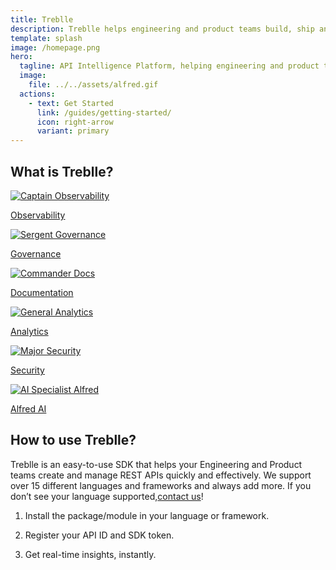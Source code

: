 ```yaml
---
title: Treblle
description: Treblle helps engineering and product teams build, ship and understand their REST APIs in one place.
template: splash
image: /homepage.png
hero:
  tagline: API Intelligence Platform, helping engineering and product teams build, ship, and understand their REST APIs in one place.
  image:
    file: ../../assets/alfred.gif
  actions:
    - text: Get Started
      link: /guides/getting-started/
      icon: right-arrow
      variant: primary
---
```


## What is Treblle?

<div class="grid gap-4 grid-cols-2 md:grid-cols-3 lg:grid-cols-6">
	<a href="/treblle/dashboard/" class="col-span-1 flex flex-col items-center justify-center p-4 bg-gray-200 dark:bg-accent-950 border border-1 border-accent-800 dark:border-gray-600 rounded-lg no-underline hover:-translate-y-6 dark:hover:border-gray-400 transition ease-in-out dealy-100">
		<img src="https://assets-global.website-files.com/6446b3c46dac08ff137e3b2b/652f96f2dcea54fad2308be2_observability.svg" loading="lazy" alt="Captain Observability" class="block mx-auto" />
		<p class="text-accent-900 dark:text-white text-center text-sm md:text-md font-semibold">Observability</p>
	</a>
	<a href="/treblle/api-governance/" class="col-span-1 flex flex-col items-center justify-center p-4 bg-gray-200 dark:bg-accent-950 border border-1 border-accent-800 dark:border-gray-600 rounded-lg no-underline hover:-translate-y-6 dark:hover:border-gray-400 transition ease-in-out dealy-100">
		<img src="https://assets-global.website-files.com/6446b3c46dac08ff137e3b2b/652f96f1fe757b639a68c781_governance.svg" loading="lazy" alt="Sergent Governance" class="block mx-auto" />
		<p class="text-accent-900 dark:text-white text-center text-sm md:text-md font-semibold">Governance</p>
	</a>
	<a href="/treblle/api-documentation/" class="col-span-1 flex flex-col items-center justify-center p-4 bg-gray-200 dark:bg-accent-950 border border-1 border-accent-800 dark:border-gray-600 rounded-lg no-underline hover:-translate-y-6 dark:hover:border-gray-400 transition ease-in-out dealy-100">
		<img src="https://assets-global.website-files.com/6446b3c46dac08ff137e3b2b/652f96f15f2ea0739616dcd2_documentation.svg" loading="lazy" alt="Commander Docs" class="block mx-auto" />
		<p class="text-accent-900 dark:text-white text-center text-sm md:text-md font-semibold">Documentation</p>
	</a>
	<a href="/treblle/dashboard/" class="col-span-1 flex flex-col items-center justify-center p-4 bg-gray-200 dark:bg-accent-950 border border-1 border-accent-800 dark:border-gray-600 rounded-lg no-underline hover:-translate-y-6 dark:hover:border-gray-400 transition ease-in-out dealy-100">
		<img src="https://assets-global.website-files.com/6446b3c46dac08ff137e3b2b/652f96f15e7484688744fb8d_analytics.svg" loading="lazy" alt="General Analytics" class="block mx-auto" />
		<p class="text-accent-900 dark:text-white text-center text-sm md:text-md font-semibold">Analytics</p>
	</a>
	<a href="/treblle/api-security/" class="col-span-1 flex flex-col items-center justify-center p-4 bg-gray-200 dark:bg-accent-950 border border-1 border-accent-800 dark:border-gray-600 rounded-lg no-underline hover:-translate-y-6 dark:hover:border-gray-400 transition ease-in-out dealy-100">
		<img src="https://assets-global.website-files.com/6446b3c46dac08ff137e3b2b/652f96f06a6463e2a01bfec4_security.svg" loading="lazy" alt="Major Security" class="block mx-auto" />
		<p class="text-accent-900 dark:text-white text-center text-sm md:text-md font-semibold">Security</p>
	</a>
	<a href="/treblle/alfred/" class="col-span-1 flex flex-col items-center justify-center p-4 bg-gray-200 dark:bg-accent-950 border border-1 border-accent-800 dark:border-gray-600 rounded-lg no-underline hover:-translate-y-6 dark:hover:border-gray-400 transition ease-in-out dealy-100">
		<img src="https://assets-global.website-files.com/6446b3c46dac08ff137e3b2b/652f96f070f031652b6e4034_alfred(1).svg" loading="lazy" alt="AI Specialist Alfred" class="block mx-auto" />
		<p class="text-accent-900 dark:text-white text-center text-sm md:text-md font-semibold">Alfred AI</p>
	</a>
</div>

## How to use Treblle?

Treblle is an easy-to-use SDK that helps your Engineering and Product teams create and manage REST APIs quickly and effectively. We support over 15 different languages and frameworks and always add more. If you don’t see your language supported,[contact us](https://discord.gg/NJWYYmMvuE)!

<Steps>

1. Install the package/module in your language or framework.

2. Register your API ID and SDK token.

3. Get real-time insights, instantly.

</Steps>
